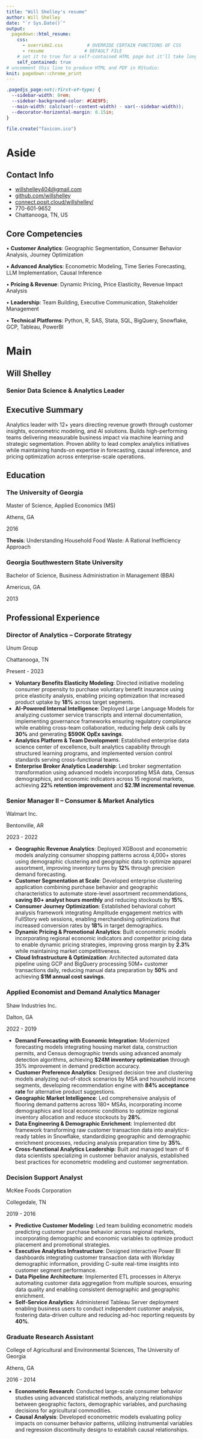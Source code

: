 ```yaml
---
title: "Will Shelley's resume"
author: Will Shelley
date: "`r Sys.Date()`"
output:
  pagedown::html_resume:
    css: 
      - override2.css         # OVERRIDE CERTAIN FUNCTIONS OF CSS
      - resume               # DEFAULT FILE
    # set it to true for a self-contained HTML page but it'll take longer to render
    self_contained: true
# uncomment this line to produce HTML and PDF in RStudio:
knit: pagedown::chrome_print
---
```


```css
.pagedjs_page:not(:first-of-type) {
  --sidebar-width: 0rem;
  --sidebar-background-color: #CAE9F5;
  --main-width: calc(var(--content-width) - var(--sidebar-width));
  --decorator-horizontal-margin: 0.15in;
}
```

```r
file.create("favicon.ico")
```

# Aside

## Contact Info {#contact}

-   <i class="fa fa-envelope"></i> [willshelley404\@gmail.com](mailto:willshelley404@gmail.com){.email}
-  <i class="fab fa-github"></i> [github.com/willshelley](https://github.com/willshelley404)
-  <i class="fas fa-globe"></i> [connect.posit.cloud/willshelley/](https://willshelley-quarto-website.share.connect.posit.cloud)
-   <i class="fa fa-phone"></i> 770-601-9652
-   <i class="fas fa-map-marker-alt"></i> Chattanooga, TN, US

## Core Competencies {#skills}

• <span style="font-weight:700">Customer Analytics</span>: Geographic Segmentation, Consumer Behavior Analysis, Journey Optimization

• <span style="font-weight:700">Advanced Analytics</span>: Econometric Modeling, Time Series Forecasting, LLM Implementation, Causal Inference

• <span style="font-weight:700">Pricing & Revenue</span>: Dynamic Pricing, Price Elasticity, Revenue Impact Analysis

• <span style="font-weight:700">Leadership</span>: Team Building, Executive Communication, Stakeholder Management

• <span style="font-weight:700">Technical Platforms</span>: Python, R, SAS, Stata, SQL, BigQuery, Snowflake, GCP, Tableau, PowerBI






# Main

## Will Shelley {#title}

### Senior Data Science & Analytics Leader

## Executive Summary

Analytics leader with 12+ years directing revenue growth through customer insights, econometric modeling, and AI solutions. Builds high-performing teams delivering measurable business impact via machine learning and strategic segmentation. Proven ability to lead complex analytics initiatives while maintaining hands-on expertise in forecasting, causal inference, and pricing optimization across enterprise-scale operations.


## Education {data-icon="graduation-cap" data-concise="true"}

### The University of Georgia

Master of Science, Applied Economics (MS)

Athens, GA

2016

**Thesis**: Understanding Household Food Waste: A Rational Inefficiency Approach

### Georgia Southwestern State University

Bachelor of Science, Business Administration in Management (BBA)

Americus, GA

2013

## Professional Experience {data-icon="suitcase"}

### Director of Analytics -- Corporate Strategy

Unum Group

Chattanooga, TN

Present - 2023


-   **Voluntary Benefits Elasticity Modeling**: Directed initiative modeling consumer propensity to purchase voluntary benefit insurance using price elasticity analysis, enabling pricing optimization that increased product uptake by **18%** across target segments.
-   **AI-Powered Internal Intelligence**: Deployed Large Language Models for analyzing customer service transcripts and internal documentation, implementing governance frameworks ensuring regulatory compliance while enabling cross-team collaboration, reducing help desk calls by **30%** and generating **$590K OpEx savings**.
-   **Analytics Platform & Team Development**: Established enterprise data science center of excellence, built analytics capability through structured learning programs, and implemented version control standards serving cross-functional teams.
-   **Enterprise Broker Analytics Leadership**: Led broker segmentation transformation using advanced models incorporating MSA data, Census demographics, and economic indicators across 15 regional markets, achieving **22% retention improvement** and **$2.1M incremental revenue**.


### Senior Manager II -- Consumer & Market Analytics    

Walmart Inc.

Bentonville, AR

2023 - 2022

- **Geographic Revenue Analytics**: Deployed XGBoost and econometric models analyzing consumer shopping patterns across 4,000+ stores using demographic clustering and geographic data to optimize apparel assortment, improving inventory turns by **12%** through precision demand forecasting.
- **Customer Segmentation at Scale**: Developed enterprise clustering application combining purchase behavior and geographic characteristics to automate store-level assortment recommendations, **saving 80+ analyst hours monthly** and reducing stockouts by **15%**.
- **Consumer Journey Optimization**: Established behavioral cohort analysis framework integrating Amplitude engagement metrics with FullStory web sessions, enabling merchandising optimizations that increased conversion rates by **18%** in target demographics.
- **Dynamic Pricing & Promotional Analytics**: Built econometric models incorporating regional economic indicators and competitor pricing data to enable dynamic pricing strategies, improving gross margin by **2.3%** while maintaining market competitiveness.
- **Cloud Infrastructure & Optimization**: Architected automated data pipeline using GCP and BigQuery processing 50M+ customer transactions daily, reducing manual data preparation by **50%** and achieving **$1M annual cost savings**.

### Applied Economist and Demand Analytics Manager

Shaw Industries Inc.

Dalton, GA

2022 - 2019

-   **Demand Forecasting with Economic Integration**: Modernized forecasting models integrating housing market data, construction permits, and Census demographic trends using advanced anomaly detection algorithms, achieving **$24M inventory optimization** through 35% improvement in demand prediction accuracy.
-   **Customer Preference Analytics**: Designed decision tree and clustering models analyzing out-of-stock scenarios by MSA and household income segments, developing recommendation engine with **84% acceptance rate** for alternative product suggestions.
-   **Geographic Market Intelligence**: Led comprehensive analysis of flooring demand patterns across 180+ MSAs, incorporating income demographics and local economic conditions to optimize regional inventory allocation and reduce stockouts by **28%**.
-   **Data Engineering & Demographic Enrichment**: Implemented dbt framework transforming raw customer transaction data into analytics-ready tables in Snowflake, standardizing geographic and demographic enrichment processes, reducing analysis preparation time by **35%**.
-   **Cross-functional Analytics Leadership**: Built and managed team of 6 data scientists specializing in customer behavior analysis, established best practices for econometric modeling and customer segmentation.

### Decision Support Analyst

McKee Foods Corporation

Collegedale, TN

2019 - 2016

-   **Predictive Customer Modeling**: Led team building econometric models predicting customer purchase behavior across regional markets, incorporating demographic and economic variables to optimize product placement and promotional strategies.
-   **Executive Analytics Infrastructure**: Designed interactive Power BI dashboards integrating customer transaction data with Workday demographic information, providing C-suite real-time insights into customer segment performance.
-   **Data Pipeline Architecture**: Implemented ETL processes in Alteryx automating customer data aggregation from multiple sources, ensuring data quality and enabling consistent demographic and geographic enrichment.
-   **Self-Service Analytics**: Administered Tableau Server deployment enabling business users to conduct independent customer analysis, fostering data-driven culture and reducing ad-hoc reporting requests by **40%**.

### Graduate Research Assistant

College of Agricultural and Environmental Sciences, The University of Georgia

Athens, GA

2016 - 2014

-   **Econometric Research**: Conducted large-scale consumer behavior studies using advanced statistical methods, analyzing relationships between geographic factors, demographic variables, and purchasing decisions for agricultural commodities.
-   **Causal Analysis**: Developed econometric models evaluating policy impacts on consumer behavior patterns, utilizing instrumental variables and regression discontinuity designs to establish causal relationships.

<!-- ## Technical Certifications & Specializations -->

<!-- - **Advanced Analytics**: Econometric Modeling, XGBoost, Random Forest, Time Series Forecasting -->
<!-- - **Customer Analytics**: Cohort Analysis, CLV Modeling, Churn Prediction, RFM Segmentation   -->
<!-- - **AI/ML Deployment**: LLM Integration, Agentic AI, MLOps, CI/CD Pipelines -->
<!-- - **Geographic Analytics**: Spatial Analysis, Location Intelligence, Market Area Definition -->